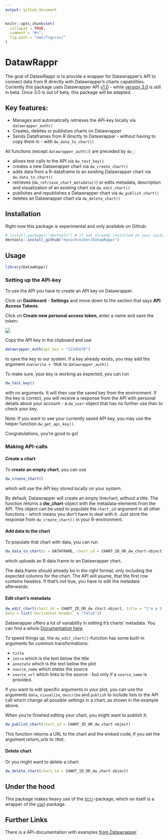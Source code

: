 ```yaml
---
output: github_document
---
```


```r
knitr::opts_chunk$set(
  collapse = TRUE,
  comment = "#>",
  fig.path = "man/figures/"
)
```

# DatawRappr

The goal of DatawRappr is to provide a wrapper for Datawrapper's API to connect data from R directly with Datawrapper's charts capabilities. Currently this package uses Datawrapper API [v1.0](https://developer.datawrapper.de/docs) - while [version 3.0](https://developer.datawrapper.de/v3.0/docs) is still in beta. Once 3.0 is out of beta, this package will be adapted.

## Key features:

* Manages and automatically retrieves the API-key locally via `datawrapper_auth()`
* Creates, deletes or publishes charts on Datawrapper
* Sends Dataframes from R directly to Datawrapper - without having to copy them in - with `dw_data_to_chart()`

All functions (except `datawrapper_auth()`) are preceded by `dw_`:

* allows test calls to the API via `dw_test_key()`
* creates a new Datawrapper chart via `dw_create_chart()`
* adds data from a R-dataframe to an existing Datawrapper chart via `dw_data_to_chart()`
* retrieves (`dw_retrieve_chart_metadata()`) or edits metadata, description and visualization of an existing chart via `dw_edit_chart()`
* publishes and republishes a Datawrapper chart via `dw_publish_chart()`
* deletes an Datawrapper chart via `dw_delete_chart()`

## Installation

Right now this package is experimental and only available on Github:

```r
# install.packages("devtools") # if not already installed on your system
devtools::install_github("munichrocker/DatawRappr")
```

## Usage

```r
library(DatawRappr)
```

### Setting up the API-key

To use the API you have to create an API key on Datawrapper.

Click on **Dashboard** - **Settings** and move down to the section that says **API Access Tokens**.

Click on **Create new personal access token**, enter a name and save the token:

![](man/figures/gif_api_key.gif)

Copy the API key in the clipboard and use

```r
datawrapper_auth(api_key = "12345678")
```

to save the key to our system. If a key already exists, you may add the argument `overwrite = TRUE` to `datawrapper_auth()`.

To make sure, your key is working as expected, you can run

```r
dw_test_key()
```

with no arguments. It will then use the saved key from the environment. If the key is correct, you will receive a response from the API with personal details about your account - a `dw_user`-object that has no further use than to check your key.

Note: If you want to see your currently saved API key, you may use the helper function `dw_get_api_key()`.

Congratulations, you're good to go!

### Making API-calls

#### Create a chart

To **create an empty chart**, you can use

```r
dw_create_chart()
```

which will use the API key stored locally on your system. 

By default, Datawrapper will create an empty linechart, without a title. The function returns a **dw_chart**-object with the metadata-elements from the API. This object can be used to populate the `chart_id`-argument in all other functions - which means you don't have to deal with it. Just store the response from `dw_create_chart()` in your R-environment.

#### Add data to the chart

To populate that chart with data, you can run

```r
dw_data_to_chart(x = DATAFRAME, chart_id = CHART_ID_OR_dw_chart-object)
```

which uploads an R data.frame to an Datawrapper chart. 

The data.frame should already be in the right format, only including the expected columns for the chart. The API will asume, that the first row contains headers. If that's not true, you have to edit the metadata afterwards:

#### Edit chart's metadata

```r
dw_edit_chart(chart_id = CHART_ID_OR_dw_chart-object, title = "I'm a title", 
data = list(`horizontal-header` = "false"))
```

Datawrapper offers a lot of variability in editing it's charts' metadata. You can find a whole [Documentation here](https://developer.datawrapper.de/docs/chart-properties-1).

To speed things up, the `dw_edit_chart()`-function has some built-in arguments for common transformations:

* `title`
* `intro` which is the text below the title
* `annotate` which is the text below the plot
* `source_name` which states the source
* `source_url` which links to the source - but only if a `source_name` is provided.

If you want to edit specific arguments in your plot, you can use the arguments `data`, `visualize`, `describe` and `publish` to include lists to the API call which change all possible settings in a chart, as shown in the example above.

When you're finished editing your chart, you might want to publish it:

```r
dw_publish_chart(chart_id = CHART_ID_OR_dw_chart-object)
```

This function returns a URL to the chart and the embed code, if you set the argument _return_urls_ to `TRUE`.

#### Delete chart

Or you might want to delete a chart:

```r
dw_delete_chart(chart_id = CHART_ID_OR_dw_chart-object)
```

## Under the hood

This package makes heavy use of the [`httr`](https://github.com/r-lib/httr)-package, which on itself is a wrapper of the [curl](https://cran.r-project.org/web/packages/curl/index.html)-package.

## Further Links

There is a API-documentation with examples [from Datawrapper](https://developer.datawrapper.de/docs/getting-started).
